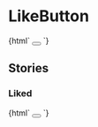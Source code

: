 
<Meta title="Buttons/LikeButton" />

# LikeButton

<Canvas>
  <Story name="Default">
    {html`
      <button
        type="button"
        class="like-button"
        aria-pressed="false"
        aria-label="いいねする"
      ></button>
    `}
  </Story>
</Canvas>

## Stories

### Liked

<Canvas>
  <Story name="Liked">
    {html`
      <button
        type="button"
        class="like-button"
        aria-pressed="true"
        aria-label="いいねを取り消す"
      ></button>
    `}
  </Story>
</Canvas>
